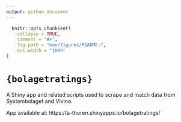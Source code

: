```yaml
---
output: github_document
---
```


<!-- README.md is generated from README.Rmd. Please edit that file -->

```r
  knitr::opts_chunk$set(
    collapse = TRUE,
    comment = "#>",
    fig.path = "man/figures/README-",
    out.width = "100%"
)
```

# `{bolagetratings}`

A Shiny app and related scripts used to scrape and match data from Systembolaget and Vivino.

App available at: https://a-thoren.shinyapps.io/bolagetratings/
